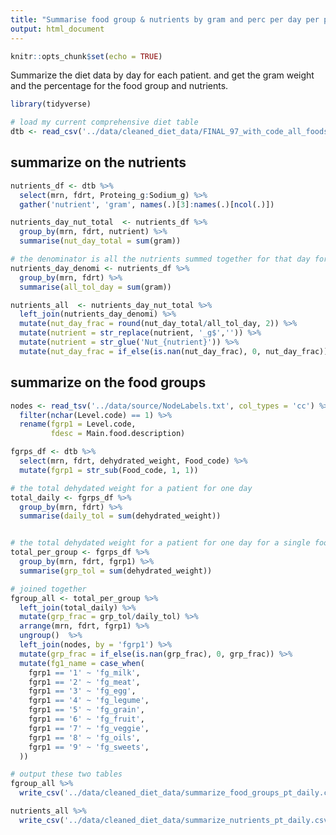```yaml
---
title: "Summarise food group & nutrients by gram and perc per day per patient"
output: html_document  
---
```


```r
knitr::opts_chunk$set(echo = TRUE)  
```

Summarize the diet data by day for each patient. and get the gram weight and the percentage for the food group and nutrients. 

```r
library(tidyverse)
```

```r
# load my current comprehensive diet table 
dtb <- read_csv('../data/cleaned_diet_data/FINAL_97_with_code_all_foods_drt_with_enteralTPN.csv')  
```

## summarize on the nutrients 
 
```r
nutrients_df <- dtb %>%  
  select(mrn, fdrt, Proteing_g:Sodium_g) %>% 
  gather('nutrient', 'gram', names(.)[3]:names(.)[ncol(.)]) 

nutrients_day_nut_total  <- nutrients_df %>% 
  group_by(mrn, fdrt, nutrient) %>% 
  summarise(nut_day_total = sum(gram))

# the denominator is all the nutrients summed together for that day for that patient
nutrients_day_denomi <- nutrients_df %>% 
  group_by(mrn, fdrt) %>%  
  summarise(all_tol_day = sum(gram))

nutrients_all  <- nutrients_day_nut_total %>% 
  left_join(nutrients_day_denomi) %>% 
  mutate(nut_day_frac = round(nut_day_total/all_tol_day, 2)) %>% 
  mutate(nutrient = str_replace(nutrient, '_g$','')) %>% 
  mutate(nutrient = str_glue('Nut_{nutrient}')) %>% 
  mutate(nut_day_frac = if_else(is.nan(nut_day_frac), 0, nut_day_frac))
```

## summarize on the food groups

```r
nodes <- read_tsv('../data/source/NodeLabels.txt', col_types = 'cc') %>% 
  filter(nchar(Level.code) == 1) %>% 
  rename(fgrp1 = Level.code,
         fdesc = Main.food.description)

fgrps_df <- dtb %>% 
  select(mrn, fdrt, dehydrated_weight, Food_code) %>% 
  mutate(fgrp1 = str_sub(Food_code, 1, 1))

# the total dehydated weight for a patient for one day
total_daily <- fgrps_df %>% 
  group_by(mrn, fdrt) %>% 
  summarise(daily_tol = sum(dehydrated_weight))


# the total dehydated weight for a patient for one day for a single food group
total_per_group <- fgrps_df %>% 
  group_by(mrn, fdrt, fgrp1) %>% 
  summarise(grp_tol = sum(dehydrated_weight))

# joined together 
fgroup_all <- total_per_group %>% 
  left_join(total_daily) %>% 
  mutate(grp_frac = grp_tol/daily_tol) %>% 
  arrange(mrn, fdrt, fgrp1) %>% 
  ungroup()  %>% 
  left_join(nodes, by = 'fgrp1') %>% 
  mutate(grp_frac = if_else(is.nan(grp_frac), 0, grp_frac)) %>% 
  mutate(fg1_name = case_when(
    fgrp1 == '1' ~ 'fg_milk',
    fgrp1 == '2' ~ 'fg_meat',
    fgrp1 == '3' ~ 'fg_egg',
    fgrp1 == '4' ~ 'fg_legume',
    fgrp1 == '5' ~ 'fg_grain',
    fgrp1 == '6' ~ 'fg_fruit',
    fgrp1 == '7' ~ 'fg_veggie',
    fgrp1 == '8' ~ 'fg_oils', 
    fgrp1 == '9' ~ 'fg_sweets',
  ))
```
```r
# output these two tables
fgroup_all %>% 
  write_csv('../data/cleaned_diet_data/summarize_food_groups_pt_daily.csv')

nutrients_all %>% 
  write_csv('../data/cleaned_diet_data/summarize_nutrients_pt_daily.csv')
```

